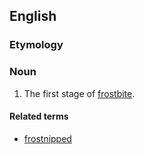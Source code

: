 ==English==

===Etymology===
{{compound|en|frost|nip}}

===Noun===
{{en-noun|~}}

# The first stage of [[frostbite]].

====Related terms====
* [[frostnipped]]